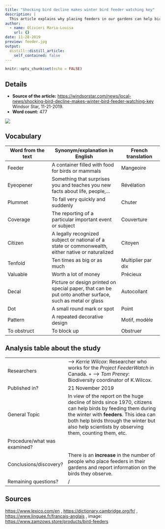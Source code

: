 ```yaml
---
title: "Shocking bird decline makes winter bird feeder watching key"
description: |
  This article explains why placing feeders in our gardens can help birds.
author:
  - name: Olivieri Maria-Louisa
    url: {}
date: 11-28-2019
preview: feeder.jpg
output:
  distill::distill_article:
    self_contained: false
---
```


```r
knitr::opts_chunk$set(echo = FALSE)
```

## Details

* **Source of the article:** 
<https://windsorstar.com/news/local-news/shocking-bird-decline-makes-winter-bird-feeder-watching-key> Windsor Star, 11-21-2019.
* **Word count:** 477

![](bird.jpg)

## Vocabulary

| Word from the text  | Synonym/explanation in English | French translation |
| ------------------- | ------------------------------ | ------------------ |
| Feeder | A container filled with food for birds or mammals | Mangeoire |
| Eyeopener | Something that surprises you and teaches you new facts about life, people,... | Révélation |
| Plummet | To fall very quickly and suddenly | Chuter |
| Coverage | The reporting of a particular important event or subject | Couverture |
| Citizen | A legally recognized subject or national of a state or commonwealth, either native or naturalized | Citoyen |
| Tenfold | Ten times as big or as much | Multiplier par dix |
| Valuable | Worth a lot of money | Précieux |
| Decal | Picture or design printed on special paper, that can be put onto another surface, such as metal or glass | Autocollant | 
| Dot | A small round mark or spot | Point | 
| Pattern | A repeated decorative design | Motif, modèle |
| To obstruct | To block up | Obstruer |




## Analysis table about the study

|                              |                                                                     |
| ---------------------------- | ------------------------------------------------------------------- |
| Researchers                  | --> *Kerrie Wilcox*: Researcher who works for the *Project FeederWatch* in Canada. + --> *Tom Preney*: Biodiversity coordinator of K.Wilcox. |
| Published in?                | 21 November 2019 |
| General Topic                | In view of the report on the huge decline of birds since 1970, citizens can help birds by feeding them during the winter with **feeders**. This idea can both help birds through the winter but also help scientists by observing them, counting them, etc. |
| Procedure/what was examined? | |
| Conclusions/discovery?       | There is an **increase** in the number of people who place feeders in their gardens and report information on the birds they observe. |
| Remaining questions?         | / |

## Sources

<https://www.lexico.com/en> , <https://dictionary.cambridge.org/fr/> , <https://www.linguee.fr/francais-anglais> , image: <https://www.zamzows.store/products/bird-feeders>

